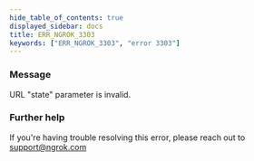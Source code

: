 ```yaml
---
hide_table_of_contents: true
displayed_sidebar: docs
title: ERR_NGROK_3303
keywords: ["ERR_NGROK_3303", "error 3303"]
---
```


### Message

URL "state" parameter is invalid.

### Further help

If you're having trouble resolving this error, please reach out to [support@ngrok.com](mailto:support@ngrok.com?subject=Help%20with%20ERR_NGROK_3303)
